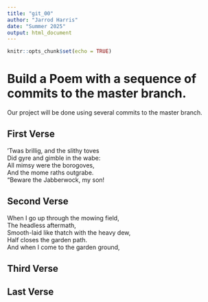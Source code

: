 ```yaml
---
title: "git_00"
author: "Jarrod Harris"
date: "Summer 2025"
output: html_document
---
```


```r
knitr::opts_chunk$set(echo = TRUE)
```
# Build a Poem with a sequence of commits to the master branch.
Our project will be done using several commits to the master branch.
<!-- Do not modify or change any text in "!--" bracketed areas such as this --- these are instructions to
you, if you change any of this the git program will notice it and compromise your git merging strategy !-->

## First Verse 
<!--Put the first five lines of a poem by Lewis Carrol in this section!-->
  
’Twas brillig, and the slithy toves      
Did gyre and gimble in the wabe:    
All mimsy were the borogoves,    
And the mome raths outgrabe.    
“Beware the Jabberwock, my son!    
    

## Second Verse
<!--Put the first five lines of a poem by Robert Frost here!-->

When I go up through the mowing field,    
The headless aftermath,    
Smooth-laid like thatch with the heavy dew,    
Half closes the garden path.  
And when I come to the garden ground,    
  
  
  


## Third Verse
<!--Put the first two verses of The Walrus and the Carpenter here!-->

  
  

## Last Verse
<!--Put a short poem of your choice 8-20 lines,here!-->
  

  